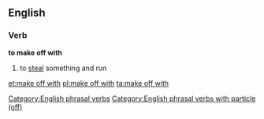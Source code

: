 ==English==

===Verb===
'''to make off with'''

#{{transitive}} to [[steal]] something and run

[[Category:English phrasal verbs]]
[[Category:English phrasal verbs with particle (off)]]

[[et:make off with]]
[[pl:make off with]]
[[ta:make off with]]